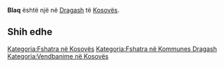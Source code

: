 {{Fshat në 
 | Emri                = Blaq
 | EmriAlt                = 
 | NAME_SHORT_FORM=      
 | NAME_GENERIC=      
 | NAME_SORT_NAME_RO=      BLAQ
 | FULL_NAME_RO = Blaq
 | FULL_NAME_ND_RO=Blaq
 | SORT_NAME_RG=BLAQ
 | FULL_NAME_RG=Blaq
 | FULL_NAME_ND_RG=Blaq
 | SRP_NAME_SHORT_FORM=      
 | SRP_NAME_GENERIC=      
 | SRP_NAME_SORT_NAME_RO=      
 | SRP_FULL_NAME_RO = 
 | SRP_FULL_NAME_ND_RO=
 | SRP_SORT_NAME_RG=
 | SRP_FULL_NAME_RG=
 | SRP_FULL_NAME_ND_RG=
 | Emri (Rasa dhanore) = 
 | Figura              = 
 | Shteti              = Kosovo
 | Komuna              = Dragash
 | Kodi postar         = 
 | Sipërfaqja          = 

 | Popullsia           = 

 | Regj. i popullsisë  = 
 | Dend. e popullsisë  = 
 | Faqja zyrtare       = 
 <!--- Koordinatat ----> 
 | Gjerësia            = 42.124167
 | Gjatësia            = 20.735556
 | Lartësia            = 
}}
'''Blaq''' është një [[]] në [[Dragash]] të [[Kosovës]].

<!-- == Gjeografia == -->
<!-- == Historia == -->
<!-- == Demografia == -->
== Shih edhe ==
{{Komuna Dragash}}
{{Kosovo-Administrata-Cung}}

[[Kategoria:Fshatra në Kosovës]]
[[Kategoria:Fshatra në Kommunes Dragash]]
[[Kategoria:Vendbanime në Kosovës]]